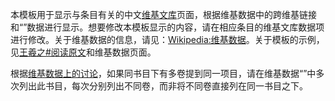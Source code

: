 {{Lua|Module:Wikisource further reading}}

本模板用于显示与条目有关的中文[[维基文库]]页面，根据维基数据中的跨维基链接和“{{Q|P1343}}”数据进行显示。想要修改本模板显示的内容，请在相应条目的维基文库数据项进行修改。关于维基数据的信息，请见：[[Wikipedia:维基数据]]。关于模板的示例，见[[王羲之#阅读原文]]和维基数据页面{{Q|Q378564#P1343}}。

根据[[wikidata:Wikidata:Project_chat/Archive/2020/07#P1343|维基数据上的讨论]]，如果同书目下有多卷提到同一项目，请在维基数据“{{Q|P1343}}”中多次列出此书目，每次分别列出不同卷，而非将不同卷直接列在同一书目之下。